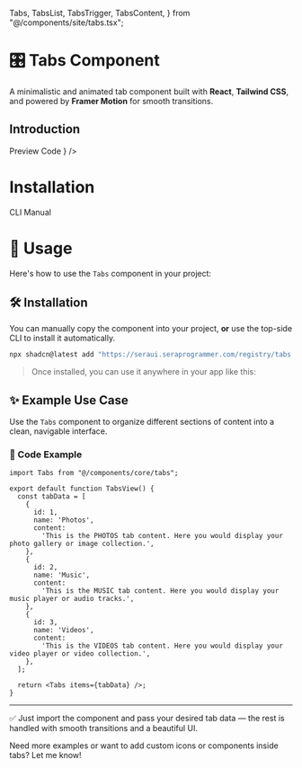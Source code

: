   Tabs,
  TabsList,
  TabsTrigger,
  TabsContent,
} from "@/components/site/tabs.tsx";


# 🎛️ Tabs Component

A minimalistic and animated tab component built with **React**, **Tailwind CSS**, and powered by **Framer Motion** for smooth transitions.


## Introduction

<Tabs defaultValue="preview" className="">
  <TabsList>
    <TabsTrigger value="preview">Preview</TabsTrigger>
    <TabsTrigger value="code">Code</TabsTrigger>
  </TabsList>
  <TabsContent value="preview">
    <ComponentRenderer component={<TabsView />} />
  </TabsContent>
  <TabsContent value="code">
    <CodeBlock filePath="src/app/docs/tabs/tabs-view.tsx" />
  </TabsContent>
</Tabs>


# Installation

<Tabs defaultValue="cli" className="">
  <TabsList>
    <TabsTrigger value="cli">CLI</TabsTrigger>
    <TabsTrigger value="manual">Manual</TabsTrigger>
  </TabsList>
  <TabsContent value="cli">
    <Cli command={`add tabs.json`} />
  </TabsContent>

  <TabsContent value="manual">
    <CodeBlock filePath="src/components/core/tabs.tsx" />
  </TabsContent>
</Tabs>

# 🚀 Usage

Here's how to use the `Tabs` component in your project:

## 🛠️ Installation

You can manually copy the component into your project, **or** use the top-side CLI to install it automatically.

```bash
npx shadcn@latest add "https://seraui.seraprogrammer.com/registry/tabs.json"
```

> Once installed, you can use it anywhere in your app like this:

## ✨ Example Use Case

Use the `Tabs` component to organize different sections of content into a clean, navigable interface.

### 🧩 Code Example

```tsx
import Tabs from "@/components/core/tabs";

export default function TabsView() {
  const tabData = [
    {
      id: 1,
      name: 'Photos',
      content:
        'This is the PHOTOS tab content. Here you would display your photo gallery or image collection.',
    },
    {
      id: 2,
      name: 'Music',
      content:
        'This is the MUSIC tab content. Here you would display your music player or audio tracks.',
    },
    {
      id: 3,
      name: 'Videos',
      content:
        'This is the VIDEOS tab content. Here you would display your video player or video collection.',
    },
  ];

  return <Tabs items={tabData} />;
}
```

---

✅ Just import the component and pass your desired tab data — the rest is handled with smooth transitions and a beautiful UI.

Need more examples or want to add custom icons or components inside tabs? Let me know!
